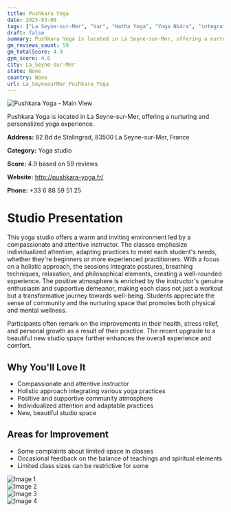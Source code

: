 ```yaml
---
title: Pushkara Yoga
date: 2025-03-08
tags: ["La Seyne-sur-Mer", "Var", "Hatha Yoga", "Yoga Nidra", "integrative yoga", "welcoming atmosphere", "small class sizes", "La Seyne-sur-Mer"]  
draft: false
summary: Pushkara Yoga is located in La Seyne-sur-Mer, offering a nurturing and personalized yoga experience.
gm_reviews_count: 59
gm_totalScore: 4.9
gym_score: 4.6
city: La_Seyne-sur-Mer
state: None
country: None
url: La_SeynesurMer_Pushkara_Yoga
---
```


<div className="aspect-[16/9] relative my-8">
  <img 
    src="https://lh5.googleusercontent.com/p/AF1QipN7Yo_pbnbk4acw1C3AWxSyGNN802rWlHFTPrft=w1920-h1080-k-no"
    alt="Pushkara Yoga - Main View"
    className="object-cover absolute inset-0 w-full h-full rounded-lg"
  />
</div>

Pushkara Yoga is located in La Seyne-sur-Mer, offering a nurturing and personalized yoga experience.

**Address:** 82 Bd de Stalingrad, 83500 La Seyne-sur-Mer, France

**Category:** Yoga studio

**Score:** 4.9 based on 59 reviews

**Website:** http://pushkara-yoga.fr/

**Phone:** +33 6 88 59 51 25

# Studio Presentation

This yoga studio offers a warm and inviting environment led by a compassionate and attentive instructor. The classes emphasize individualized attention, adapting practices to meet each student's needs, whether they're beginners or more experienced practitioners. With a focus on a holistic approach, the sessions integrate postures, breathing techniques, relaxation, and philosophical elements, creating a well-rounded experience. The positive atmosphere is enriched by the instructor's genuine enthusiasm and supportive demeanor, making each class not just a workout but a transformative journey towards well-being. Students appreciate the sense of community and the nurturing space that promotes both physical and mental wellness.

Participants often remark on the improvements in their health, stress relief, and personal growth as a result of their practice. The recent upgrade to a beautiful new studio space further enhances the overall experience and comfort.

## Why You'll Love It

- Compassionate and attentive instructor
- Holistic approach integrating various yoga practices
- Positive and supportive community atmosphere
- Individualized attention and adaptable practices
- New, beautiful studio space

## Areas for Improvement

- Some complaints about limited space in classes
- Occasional feedback on the balance of teachings and spiritual elements
- Limited class sizes can be restrictive for some

<div className="grid grid-cols-1 xl:grid-cols-2 gap-4 my-8">
<div className="aspect-[4/3] relative"><img src="https://lh3.googleusercontent.com/p/AF1QipMwAgwqLI6EwhAf7nZnaIRLNE6PcS5NbUZAGfVe=w1920-h1080-k-no" alt="Image 1" className="object-cover absolute inset-0 w-full h-full rounded-lg" /></div>
<div className="aspect-[4/3] relative"><img src="https://lh5.googleusercontent.com/p/AF1QipMDOZ61-ubshsnYoF9XmPo3Dhitb2H1RuHbiNKS=w1920-h1080-k-no" alt="Image 2" className="object-cover absolute inset-0 w-full h-full rounded-lg" /></div>
<div className="aspect-[4/3] relative"><img src="https://lh5.googleusercontent.com/p/AF1QipPSlolqzMcW7qs7uOqSTO_jYOLfcdeBl4fem13W=w1920-h1080-k-no" alt="Image 3" className="object-cover absolute inset-0 w-full h-full rounded-lg" /></div>
<div className="aspect-[4/3] relative"><img src="https://lh5.googleusercontent.com/p/AF1QipMhKypFb9hhM6EjssQSdY5sGbTG6i_bFrN8pxfz=w1920-h1080-k-no" alt="Image 4" className="object-cover absolute inset-0 w-full h-full rounded-lg" /></div>
</div>